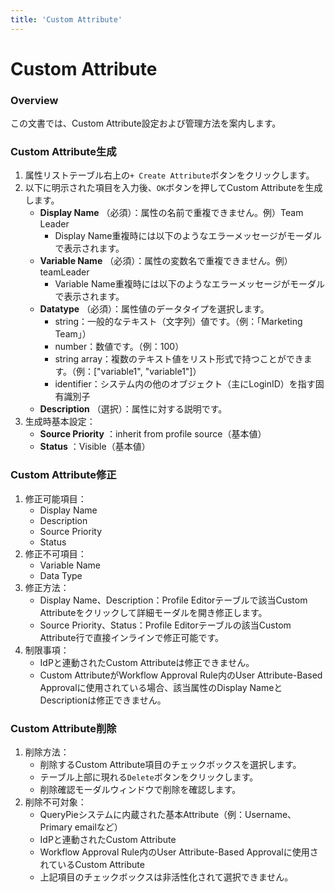 ```yaml
---
title: 'Custom Attribute'
---
```


# Custom Attribute

### Overview

この文書では、Custom Attribute設定および管理方法を案内します。

### Custom Attribute生成

1. 属性リストテーブル右上の`+ Create Attribute`ボタンをクリックします。
2. 以下に明示された項目を入力後、`OK`ボタンを押してCustom Attributeを生成します。
    *  **Display Name**  （必須）：属性の名前で重複できません。例）Team Leader
        * Display Name重複時には以下のようなエラーメッセージがモーダルで表示されます。
    *  **Variable Name**  （必須）：属性の変数名で重複できません。例）teamLeader
        * Variable Name重複時には以下のようなエラーメッセージがモーダルで表示されます。
    *  **Datatype**  （必須）：属性値のデータタイプを選択します。
        * string：一般的なテキスト（文字列）値です。（例：「Marketing Team」）
        * number：数値です。（例：100）
        * string array：複数のテキスト値をリスト形式で持つことができます。（例：["variable1", "variable1"]）
        * identifier：システム内の他のオブジェクト（主にLoginID）を指す固有識別子
    *  **Description**  （選択）：属性に対する説明です。
3. 生成時基本設定：
    *  **Source Priority** ：inherit from profile source（基本値）
    *  **Status** ：Visible（基本値）

### Custom Attribute修正

1. 修正可能項目：
    * Display Name
    * Description
    * Source Priority
    * Status
2. 修正不可項目：
    * Variable Name
    * Data Type
3. 修正方法：
    * Display Name、Description：Profile Editorテーブルで該当Custom Attributeをクリックして詳細モーダルを開き修正します。
    * Source Priority、Status：Profile Editorテーブルの該当Custom Attribute行で直接インラインで修正可能です。
4. 制限事項：
    * IdPと連動されたCustom Attributeは修正できません。
    * Custom AttributeがWorkflow Approval Rule内のUser Attribute-Based Approvalに使用されている場合、該当属性のDisplay NameとDescriptionは修正できません。

### Custom Attribute削除

1. 削除方法：
    * 削除するCustom Attribute項目のチェックボックスを選択します。
    * テーブル上部に現れる`Delete`ボタンをクリックします。
    * 削除確認モーダルウィンドウで削除を確認します。
2. 削除不可対象：
    * QueryPieシステムに内蔵された基本Attribute（例：Username、Primary emailなど）
    * IdPと連動されたCustom Attribute
    *  Workflow Approval Rule内のUser Attribute-Based Approvalに使用されているCustom Attribute
    * 上記項目のチェックボックスは非活性化されて選択できません。
